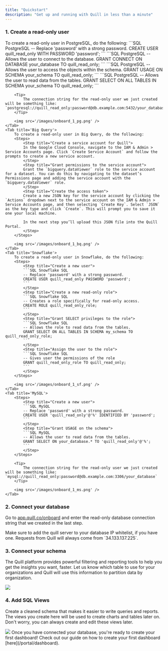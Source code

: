 ```yaml
---
title: "Quickstart"
description: "Get up and running with Quill in less than a minute"
---
```


### 1. Create a read-only user

<Tabs>
	<Tab title='PostgreSQL'>
    	To create a read-only user in PostgreSQL, do the following:
    	<Steps>
    		<Step title="Create a new user">
    		```SQL PostgreSQL
			-- Replace 'password' with a strong password.
    		CREATE USER quill_read_only WITH PASSWORD 'password';
    		```
    		</Step>
    		<Step title="Grant CONNECT privileges">
    		```SQL PostgreSQL
			-- Allows the user to connect to the database.
    		GRANT CONNECT ON DATABASE your_database TO quill_read_only;
    		```
    		</Step>
    		<Step title="Grant USAGE on the schema">
    		```SQL PostgreSQL
			-- Allows the user to access the objects within the schema.
    		GRANT USAGE ON SCHEMA your_schema TO quill_read_only;
    		```
    		</Step>
    		<Step title="Grant SELECT privileges on the schema">
    		```SQL PostgreSQL
			-- Allows the user to read data from the tables.
    		GRANT SELECT ON ALL TABLES IN SCHEMA your_schema TO quill_read_only;
    		```
    		</Step>
    	</Steps>

    	<Tip>
    		The connection string for the read-only user we just created will be something like: `postgresql://quill_read_only:password@db.example.com:5432/your_database`
    	</Tip>

    	<img src='/images/onboard_1_pg.png' />
    </Tab>
    <Tab title='Big Query'>
    	To create a read-only user in Big Query, do the following:
    	<Steps>
    		<Step title="Create a service account for Quill">
    		In the Google Cloud Console, navigate to the IAM & Admin > Service Accounts page. Click `Create Service Account` and follow the prompts to create a new service account.
    		</Step>
    		<Step title="Grant permissions to the service account">
    		Grant the `bigquery.dataViewer` role to the service account for a dataset. You can do this by navigating to the dataset’s Permissions page and adding the service account with the `bigquery.dataViewer` role.
    		</Step>
    		<Step title="Create the access token">
    		Create a new JSON key for the service account by clicking the `Actions` dropdown next to the service account on the IAM & Admin > Service Accounts page, and then selecting `Create Key`. Select `JSON` as the key type and click `Create`. This will prompt you to save it one your local machine.

    		In the next step you’ll upload this JSON file into the Quill Portal.
    		</Step>
    	</Steps>

    	<img src='/images/onboard_1_bq.png' />
    </Tab>
    <Tab title='Snowflake'>
    	To create a read-only user in Snowflake, do the following:
    	<Steps>
    		<Step title="Create a new user">
    		```SQL Snowflake SQL
    		-- Replace 'password' with a strong password.
    		CREATE USER quill_read_only PASSWORD 'password';
    		```
    		</Step>
    		<Step title="Create a new read-only role">
    		```SQL Snowflake SQL
    		-- Creates a role specifically for read-only access.
    		CREATE ROLE quill_read_only_role;
    		```
    		</Step>
    		<Step title="Grant SELECT privileges to the role">
    		```SQL Snowflake SQL
    		-- Allows the role to read data from the tables.
    		GRANT SELECT ON ALL TABLES IN SCHEMA my_schema TO quill_read_only_role;
    		```
    		</Step>
    		<Step title="Assign the user to the role">
    		```SQL Snowflake SQL
    		-- Gives user the permissions of the role
    		GRANT quill_read_only_role TO quill_read_only;
    		```
    		</Step>
    	</Steps>

    	<img src='/images/onboard_1_sf.png' />
    </Tab>
    <Tab title='MySQL'>
    	<Steps>
    		<Step title="Create a new user">
    		```SQL MySQL
    		-- Replace 'password' with a strong password.
    		CREATE USER 'quill_read_only'@'%' IDENTIFIED BY 'password';
    		```
    		</Step>
    		<Step title="Grant USAGE on the schema">
    		```SQL MySQL
    		-- Allows the user to read data from the tables.
    		GRANT SELECT ON your_database.* TO 'quill_read_only'@'%';
    		```
    		</Step>
    	</Steps>

    	<Tip>
    		The connection string for the read-only user we just created will be something like: `mysql://quill_read_only:password@db.example.com:3306/your_database`
    	</Tip>

    	<img src='/images/onboard_1_ms.png' />
    </Tab>

</Tabs>

### 2. Connect your database

Go to [app.quill.co/onboard](https://app.quill.co/onboard) and enter the read-only database connection string that we created in the last step.

<Tip>
	Make sure to add the quill server to your database IP whitelist, if you have
	one. Requests from Quill will always come from `34.133.137.225`.
</Tip>

### 3. Connect your schema

The Quill platform provides powerful filtering and reporting tools to help you get the insights you want, faster. Let us know which table to use for your organizations and Quill will use this information to partition data by organization.

<img src='/images/onboard_2.png' />

### 4. Add SQL Views

Create a cleaned schema that makes it easier to write queries and reports. The views you create here will be used to create charts and tables later on. Don't worry, you can always create and edit these views later.

<img src='/images/onboard_3.png' />

<Tip>
	Once you have connected your database, you're ready to create your first
	dashboard! Check out our guide on how to create your first dashboard
	[here](/portal/dashboard).
</Tip>
